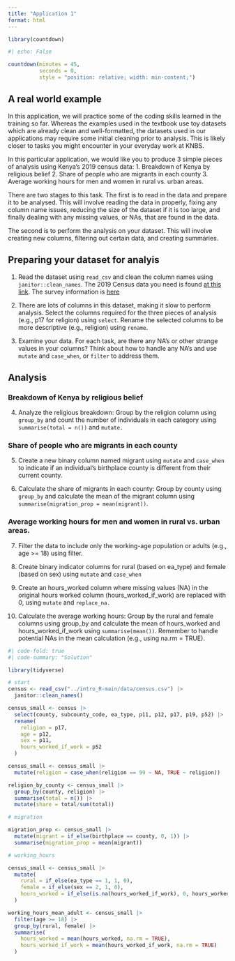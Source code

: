 ```yaml
---
title: "Application 1"
format: html
---
```


```r
library(countdown)
```

```r
#| echo: False

countdown(minutes = 45,
          seconds = 0,
          style = "position: relative; width: min-content;")
```

## A real world example

In this application, we will practice some of the coding skills learned in the training so far. Whereas the examples used in the textbook use toy datasets which are already clean and well-formatted, the datasets used in our applications may require some initial cleaning prior to analysis. This is likely closer to tasks you might encounter in your everyday work at KNBS.

In this particular application, we would like you to produce 3 simple pieces of analysis using Kenya's 2019 census data: 
1. Breakdown of Kenya by religious belief
2. Share of people who are migrants in each county
3. Average working hours for men and women in rural vs. urban areas.

There are two stages to this task. The first is to read in the data and prepare it to be analysed. This will involve reading the data in properly, fixing any column name issues, reducing the size of the dataset if it is too large, and finally dealing with any missing values, or NAs, that are found in the data.

The second is to perform the analysis on your dataset. This will involve creating new columns, filtering out certain data, and creating summaries.

## Preparing your dataset for analyis

1. Read the dataset using `read_csv` and clean the column names using `janitor::clean_names`. The 2019 Census data you need is found [at this link](). The survey information is [here](https://statistics.knbs.or.ke/nada/index.php/catalog/116/download/534)

2. There are lots of columns in this dataset, making it slow to perform analysis. Select the columns required for the three pieces of analysis (e.g., p17 for religion) using `select`. Rename the selected columns to be more descriptive (e.g., religion) using `rename`. 

3. Examine your data. For each task, are there any NA's or other strange values in your columns? Think about how to handle any NA's and use `mutate` and `case_when`, or `filter` to address them.

## Analysis

### Breakdown of Kenya by religious belief

4. Analyze the religious breakdown: Group by the religion column using `group_by` and count the number of individuals in each category using `summarise(total = n())` and `mutate.` 

### Share of people who are migrants in each county

5. Create a new binary column named migrant using `mutate` and `case_when` to indicate if an individual's birthplace county is different from their current county. 

6. Calculate the share of migrants in each county: Group by county using `group_by` and calculate the mean of the migrant column using `summarise(migration_prop = mean(migrant))`. 

### Average working hours for men and women in rural vs. urban areas.

7. Filter the data to include only the working-age population or adults (e.g., age >= 18) using filter. 

8. Create binary indicator columns for rural (based on ea_type) and female (based on sex) using `mutate` and `case_when` 

9. Create an hours_worked column where missing values (NA) in the original hours worked column (hours_worked_if_work) are replaced with 0, using `mutate` and `replace_na.`

10. Calculate the average working hours: Group by the rural and female columns using group_by and calculate the mean of hours_worked and hours_worked_if_work using `summarise(mean())`. Remember to handle potential NAs in the mean calculation (e.g., using na.rm = TRUE). 



```r
#| code-fold: true
#| code-summary: "Solution"

library(tidyverse)

# start
census <- read_csv("../intro_R-main/data/census.csv") |>
  janitor::clean_names()

census_small <- census |>
  select(county, subcounty_code, ea_type, p11, p12, p17, p19, p52) |>
  rename(
    religion = p17,
    age = p12,
    sex = p11,
    hours_worked_if_work = p52
  )

census_small <- census_small |>
  mutate(religion = case_when(religion == 99 ~ NA, TRUE ~ religion))

religion_by_county <- census_small |>
  group_by(county, religion) |>
  summarise(total = n()) |> 
  mutate(share = total/sum(total))

# migration

migration_prop <- census_small |>
  mutate(migrant = if_else(birthplace == county, 0, 1)) |>
  summarise(migration_prop = mean(migrant))

# working_hours

census_small <- census_small |>
  mutate(
    rural = if_else(ea_type == 1, 1, 0),
    female = if_else(sex == 2, 1, 0),
    hours_worked = if_else(is.na(hours_worked_if_work), 0, hours_worked_if_work)
  )

working_hours_mean_adult <- census_small |>
  filter(age >= 18) |> 
  group_by(rural, female) |>
  summarise(
    hours_worked = mean(hours_worked, na.rm = TRUE),
    hours_worked_if_work = mean(hours_worked_if_work, na.rm = TRUE)
  )

```

